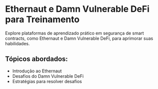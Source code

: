 # Ethernaut e Damn Vulnerable DeFi para Treinamento

Explore plataformas de aprendizado prático em segurança de smart contracts, como Ethernaut e Damn Vulnerable DeFi, para aprimorar suas habilidades.

## Tópicos abordados:

- Introdução ao Ethernaut
- Desafios do Damn Vulnerable DeFi
- Estratégias para resolver desafios
